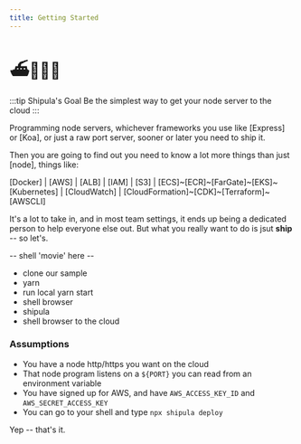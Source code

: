 ```yaml
---
title: Getting Started
---
```


# ⛴🧛🏻‍♂️

:::tip Shipula's Goal
Be the simplest way to get your node server to the cloud
:::

Programming node servers, whichever frameworks you use like [Express] or [Koa], or just a raw port server, sooner or later you need to ship it.

Then you are going to find out you need to know a lot more things than just [node], things like:

[Docker] 
| [AWS]
| [ALB]
| [IAM]
| [S3]
| [ECS]~[ECR]~[FarGate]~[EKS]~[Kubernetes]
| [CloudWatch]
| [CloudFormation]~[CDK]~[Terraform]~[AWSCLI]

It's a lot to take in, and in most team settings, it ends up being a dedicated person to help everyone else out. But what you really want to do is jsut **ship** -- so let's.


-- shell 'movie' here --
* clone our sample
* yarn
* run local yarn start
* shell browser
* shipula
* shell browser to the cloud

### Assumptions
* You have a node http/https  you want on the cloud
* That node program listens on a `${PORT}` you can read from an environment variable
* You have signed up for AWS, and have `AWS_ACCESS_KEY_ID` and `AWS_SECRET_ACCESS_KEY`
* You can go to your shell and type `npx shipula deploy`

Yep -- that's it.